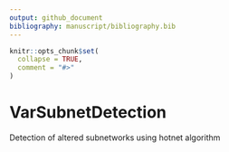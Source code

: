 ```yaml
---
output: github_document
bibliography: manuscript/bibliography.bib
---
```


<!-- README.md is generated from README.Rmd. Please edit that file -->

```r
knitr::opts_chunk$set(
  collapse = TRUE,
  comment = "#>"
)
```

# VarSubnetDetection
Detection of altered subnetworks using hotnet algorithm
